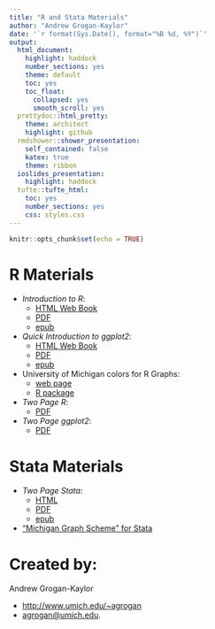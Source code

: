 ```yaml
---
title: "R and Stata Materials"
author: "Andrew Grogan-Kaylor"
date: '`r format(Sys.Date(), format="%B %d, %Y")`'
output: 
  html_document: 
    highlight: haddock
    number_sections: yes
    theme: default
    toc: yes
    toc_float:
      collapsed: yes
      smooth_scroll: yes    
  prettydoc::html_pretty:
    theme: architect
    highlight: github
  rmdshower::shower_presentation:
    self_contained: false
    katex: true
    theme: ribbon
  ioslides_presentation: 
    highlight: haddock
  tufte::tufte_html: 
    toc: yes
    number_sections: yes
    css: styles.css
---
```


```r

knitr::opts_chunk$set(echo = TRUE)

```

# R Materials

* *Introduction to R*: 
     + [HTML Web Book](http://www-personal.umich.edu/~agrogan/R/background.html) 
     + [PDF](http://www-personal.umich.edu/~agrogan/R/introduction-to-R.pdf) 
     + [epub](http://www-personal.umich.edu/~agrogan/R/introduction-to-R.epub)
* *Quick Introduction to ggplot2*: 
     + [HTML Web Book](http://www-personal.umich.edu/~agrogan/quick-intro-ggplot2/ggplot-in-3-easy-steps-maybe-2-easy-steps.html) 
     + [PDF](http://www-personal.umich.edu/~agrogan/quick-intro-ggplot2/quick-intro-to-ggplot2.pdf)
     + [epub](http://www-personal.umich.edu/~agrogan/quick-intro-ggplot2/quick-intro-to-ggplot2.epub)
* University of Michigan colors for R Graphs: 
     + [web page](http://www-personal.umich.edu/~agrogan/R/Michigan_Colors.html) 
     + [R package](https://agrogan1.github.io/michigancolors/)
* *Two Page R*: 
     + [PDF](https://agrogan1.github.io/docs/R/two_page_R.pdf)
* *Two Page ggplot2*: 
     + [PDF](https://agrogan1.github.io/docs/ggplot2/two_page_ggplot2.pdf)


# Stata Materials

* *Two Page Stata*: 
     + [HTML](http://www-personal.umich.edu/~agrogan/stata/TwoPageStata.html) 
     + [PDF](http://www-personal.umich.edu/~agrogan/stata/TwoPageStata.pdf)
     + [epub](http://www-personal.umich.edu/~agrogan/stata/TwoPageStata.epub)
* ["Michigan Graph Scheme" for Stata](https://agroganweb.wordpress.com/michigan-graph-scheme-for-stata/)

# Created by:

Andrew Grogan-Kaylor

* [http://www.umich.edu/~agrogan](http://www.umich.edu/~agrogan) 
* [agrogan@umich.edu](agrogan@umich.edu).  


